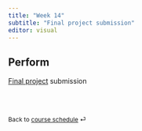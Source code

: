 ```yaml
---
title: "Week 14"
subtitle: "Final project submission"
editor: visual
---
```


## Perform

[Final project](project-description.html#final-project) submission

<br><br>

::: {style="font-size: 0.875em;"}
Back to [course schedule](/ "Course schedule") ⏎
:::